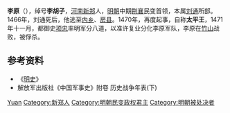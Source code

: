 {{Otheruses|other=名为李原的其他人物|李原}}

'''李原'''（{{bd||？|1471年|catIdx=L}}），绰号'''李胡子'''，[[河南|河南]][[新郑|新郑]]人，[[明朝|明朝]]中期[[荆州|荆]][[襄阳|襄]]民变首领，本属[[刘通|刘通]]所部。1466年，刘通死后，他逃至[[内乡|内乡]]、[[房县|房县]]。1470年，再度起事，自称'''太平王'''，1471年十一月，都御史[[项忠|项忠]]率明军分八道，以准许复业分化李原军队，李原在[[竹山縣|竹山]]战败，被俘杀。

== 参考资料 ==
* 《[[明史|明史]]》
* 解放军出版社《中国军事史》附卷 历史战争年表(下) 

{{中國民變起事領袖}}
{{Authority control}}
{{DEFAULTSORT:Li李}}
[[Category:李姓|Yuan]]
[[Category:新郑人|Category:新郑人]]
[[Category:明朝民变政权君主|Category:明朝民变政权君主]]
[[Category:明朝被处决者|Category:明朝被处决者]]